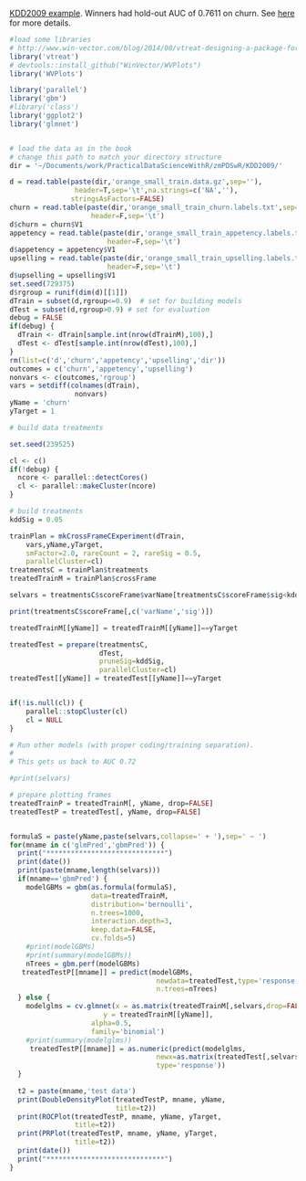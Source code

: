 
[KDD2009 example](http://www.sigkdd.org/kdd-cup-2009-customer-relationship-prediction).  Winners had hold-out AUC of 0.7611 on churn.   See [here](https://github.com/WinVector/zmPDSwR/tree/master/KDD2009) for more details.

```r
#load some libraries
# http://www.win-vector.com/blog/2014/08/vtreat-designing-a-package-for-variable-treatment/
library('vtreat')
# devtools::install_github("WinVector/WVPlots")
library('WVPlots')

library('parallel')
library('gbm')
#library('class')
library('ggplot2')
library('glmnet')


# load the data as in the book
# change this path to match your directory structure
dir = '~/Documents/work/PracticalDataScienceWithR/zmPDSwR/KDD2009/' 

d = read.table(paste(dir,'orange_small_train.data.gz',sep=''),
                header=T,sep='\t',na.strings=c('NA',''), 
               stringsAsFactors=FALSE)
churn = read.table(paste(dir,'orange_small_train_churn.labels.txt',sep=''),
                    header=F,sep='\t')
d$churn = churn$V1
appetency = read.table(paste(dir,'orange_small_train_appetency.labels.txt',sep=''),
                        header=F,sep='\t')
d$appetency = appetency$V1
upselling = read.table(paste(dir,'orange_small_train_upselling.labels.txt',sep=''),
                        header=F,sep='\t')
d$upselling = upselling$V1
set.seed(729375)
d$rgroup = runif(dim(d)[[1]])
dTrain = subset(d,rgroup<=0.9)  # set for building models
dTest = subset(d,rgroup>0.9) # set for evaluation
debug = FALSE
if(debug) {
  dTrain <- dTrain[sample.int(nrow(dTrainM),100),]
  dTest <- dTest[sample.int(nrow(dTest),100),]
}
rm(list=c('d','churn','appetency','upselling','dir'))
outcomes = c('churn','appetency','upselling')
nonvars <- c(outcomes,'rgroup')
vars = setdiff(colnames(dTrain),
                nonvars)
yName = 'churn'
yTarget = 1
```



```r
# build data treatments

set.seed(239525)

cl <- c()
if(!debug) {
  ncore <- parallel::detectCores()
  cl <- parallel::makeCluster(ncore)
}

# build treatments 
kddSig = 0.05

trainPlan = mkCrossFrameCExperiment(dTrain,
    vars,yName,yTarget,
    smFactor=2.0, rareCount = 2, rareSig = 0.5,
    parallelCluster=cl)
treatmentsC = trainPlan$treatments
treatedTrainM = trainPlan$crossFrame

selvars = treatmentsC$scoreFrame$varName[treatmentsC$scoreFrame$sig<kddSig]

print(treatmentsC$scoreFrame[,c('varName','sig')])

treatedTrainM[[yName]] = treatedTrainM[[yName]]==yTarget

treatedTest = prepare(treatmentsC,
                      dTest,
                      pruneSig=kddSig, 
                      parallelCluster=cl)
treatedTest[[yName]] = treatedTest[[yName]]==yTarget


if(!is.null(cl)) {
    parallel::stopCluster(cl)
    cl = NULL
}
```





```r
# Run other models (with proper coding/training separation).
#
# This gets us back to AUC 0.72

#print(selvars)

# prepare plotting frames
treatedTrainP = treatedTrainM[, yName, drop=FALSE]
treatedTestP = treatedTest[, yName, drop=FALSE]


formulaS = paste(yName,paste(selvars,collapse=' + '),sep=' ~ ')
for(mname in c('glmPred','gbmPred')) {
  print("*****************************")
  print(date())
  print(paste(mname,length(selvars)))
  if(mname=='gbmPred') {
    modelGBMs = gbm(as.formula(formulaS),
                    data=treatedTrainM,
                    distribution='bernoulli',
                    n.trees=1000,
                    interaction.depth=3,
                    keep.data=FALSE,
                    cv.folds=5)
    #print(modelGBMs)
    #print(summary(modelGBMs))
    nTrees = gbm.perf(modelGBMs)
   treatedTestP[[mname]] = predict(modelGBMs,
                                    newdata=treatedTest,type='response',
                                    n.trees=nTrees)
  } else {
    modelglms = cv.glmnet(x = as.matrix(treatedTrainM[,selvars,drop=FALSE]),
                       y = treatedTrainM[[yName]],
                    alpha=0.5,
                    family='binomial')
    #print(summary(modelglms))
     treatedTestP[[mname]] = as.numeric(predict(modelglms,
                                    newx=as.matrix(treatedTest[,selvars,drop=FALSE]),
                                    type='response'))
  }
  
  t2 = paste(mname,'test data')
  print(DoubleDensityPlot(treatedTestP, mname, yName, 
                          title=t2))
  print(ROCPlot(treatedTestP, mname, yName, yTarget,
                title=t2))
  print(PRPlot(treatedTestP, mname, yName, yTarget,
                title=t2))
  print(date())
  print("*****************************")
}

```
